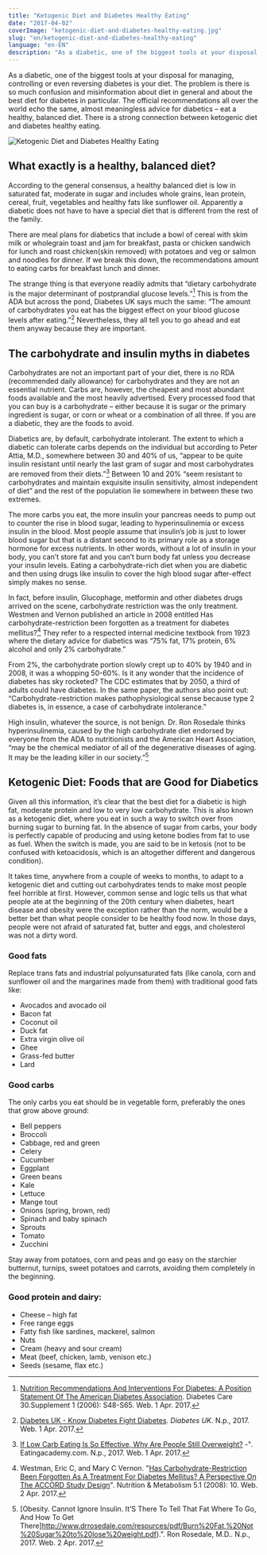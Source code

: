 ```yaml
---
title: "Ketogenic Diet and Diabetes Healthy Eating"
date: "2017-04-02"
coverImage: "ketogenic-diet-and-diabetes-healthy-eating.jpg"
slug: "en/ketogenic-diet-and-diabetes-healthy-eating"
language: "en-EN"
description: "As a diabetic, one of the biggest tools at your disposal for managing, controlling or even reversing diabetes is your diet."
---
```


As a diabetic, one of the biggest tools at your disposal for managing, controlling or even reversing diabetes is your diet. The problem is there is so much confusion and misinformation about diet in general and about the best diet for diabetes in particular. The official recommendations all over the world echo the same, almost meaningless advice for diabetics – eat a healthy, balanced diet. There is a strong connection between ketogenic diet and diabetes healthy eating.

![Ketogenic Diet and Diabetes Healthy Eating](\images\ketogenic-diet-and-diabetes-healthy-eating.jpg)

## What exactly is a healthy, balanced diet?

According to the general consensus, a healthy balanced diet is low in saturated fat, moderate in sugar and includes whole grains, lean protein, cereal, fruit, vegetables and healthy fats like sunflower oil. Apparently a diabetic does not have to have a special diet that is different from the rest of the family.

There are meal plans for diabetics that include a bowl of cereal with skim milk or wholegrain toast and jam for breakfast, pasta or chicken sandwich for lunch and roast chicken(skin removed) with potatoes and veg or salmon and noodles for dinner. If we break this down, the recommendations amount to eating carbs for breakfast lunch and dinner.

The strange thing is that everyone readily admits that “dietary carbohydrate is the major determinant of postprandial glucose levels.”[^1] This is from the ADA but across the pond, Diabetes UK says much the same: “The amount of carbohydrates you eat has the biggest effect on your blood glucose levels after eating.”[^2] Nevertheless, they all tell you to go ahead and eat them anyway because they are important.

## The carbohydrate and insulin myths in diabetes

Carbohydrates are not an important part of your diet, there is no RDA (recommended daily allowance) for carbohydrates and they are not an essential nutrient. Carbs are, however, the cheapest and most abundant foods available and the most heavily advertised. Every processed food that you can buy is a carbohydrate – either because it is sugar or the primary ingredient is sugar, or corn or wheat or a combination of all three. If you are a diabetic, they are the foods to avoid.

Diabetics are, by default, carbohydrate intolerant. The extent to which a diabetic can tolerate carbs depends on the individual but according to Peter Attia, M.D., somewhere between 30 and 40% of us, “appear to be quite insulin resistant until nearly the last gram of sugar and most carbohydrates are removed from their diets.”[^3] Between 10 and 20% “seem resistant to carbohydrates and maintain exquisite insulin sensitivity, almost independent of diet” and the rest of the population lie somewhere in between these two extremes.

The more carbs you eat, the more insulin your pancreas needs to pump out to counter the rise in blood sugar, leading to hyperinsulinemia or excess insulin in the blood. Most people assume that insulin’s job is just to lower blood sugar but that is a distant second to its primary role as a storage hormone for excess nutrients. In other words, without a lot of insulin in your body, you can’t store fat and you can’t burn body fat unless you decrease your insulin levels. Eating a carbohydrate-rich diet when you are diabetic and then using drugs like insulin to cover the high blood sugar after-effect simply makes no sense.

In fact, before insulin, Glucophage, metformin and other diabetes drugs arrived on the scene, carbohydrate restriction was the only treatment. Westmen and Vernon published an article in 2008 entitled Has carbohydrate-restriction been forgotten as a treatment for diabetes mellitus?[^4] They refer to a respected internal medicine textbook from 1923 where the dietary advice for diabetics was “75% fat, 17% protein, 6% alcohol and only 2% carbohydrate.”

From 2%, the carbohydrate portion slowly crept up to 40% by 1940 and in 2008, it was a whopping 50-60%. Is it any wonder that the incidence of diabetes has sky rocketed? The CDC estimates that by 2050, a third of adults could have diabetes. In the same paper, the authors also point out: “Carbohydrate-restriction makes pathophysiological sense because type 2 diabetes is, in essence, a case of carbohydrate intolerance.”

High insulin, whatever the source, is not benign. Dr. Ron Rosedale thinks hyperinsulinemia, caused by the high carbohydrate diet endorsed by everyone from the ADA to nutritionists and the American Heart Association, “may be the chemical mediator of all of the degenerative diseases of aging. It may be the leading killer in our society.”[^5]

## Ketogenic Diet: Foods that are Good for Diabetics

Given all this information, it’s clear that the best diet for a diabetic is high fat, moderate protein and low to very low carbohydrate. This is also known as a ketogenic diet, where you eat in such a way to switch over from burning sugar to burning fat. In the absence of sugar from carbs, your body is perfectly capable of producing and using ketone bodies from fat to use as fuel. When the switch is made, you are said to be in ketosis (not to be confused with ketoacidosis, which is an altogether different and dangerous condition).

It takes time, anywhere from a couple of weeks to months, to adapt to a ketogenic diet and cutting out carbohydrates tends to make most people feel horrible at first. However, common sense and logic tells us that what people ate at the beginning of the 20th century when diabetes, heart disease and obesity were the exception rather than the norm, would be a better bet than what people consider to be healthy food now. In those days, people were not afraid of saturated fat, butter and eggs, and cholesterol was not a dirty word.

### Good fats

Replace trans fats and industrial polyunsaturated fats (like canola, corn and sunflower oil and the margarines made from them) with traditional good fats like:


- Avocados and avocado oil
- Bacon fat
- Coconut oil
- Duck fat
- Extra virgin olive oil
- Ghee
- Grass-fed butter
- Lard



### Good carbs

The only carbs you eat should be in vegetable form, preferably the ones that grow above ground:



- Bell peppers
- Broccoli
- Cabbage, red and green
- Celery
- Cucumber
- Eggplant
- Green beans
- Kale
- Lettuce
- Mange tout
- Onions (spring, brown, red)
- Spinach and baby spinach
- Sprouts
- Tomato
- Zucchini

Stay away from potatoes, corn and peas and go easy on the starchier butternut, turnips, sweet potatoes and carrots, avoiding them completely in the beginning.

### Good protein and dairy:

- Cheese – high fat
- Free range eggs
- Fatty fish like sardines, mackerel, salmon
- Nuts
- Cream (heavy and sour cream)
- Meat (beef, chicken, lamb, venison etc.)
- Seeds (sesame, flax etc.)

[^1]: [Nutrition Recommendations And Interventions For Diabetes: A Position Statement Of The American Diabetes Association](https://care.diabetesjournals.org/content/30/suppl_1/S48). Diabetes Care 30.Supplement 1 (2006): S48-S65. Web. 1 Apr. 2017.
[^2]: [Diabetes UK - Know Diabetes Fight Diabetes](https://www.diabetes.org.uk/). _Diabetes UK_. N.p., 2017. Web. 1 Apr. 2017.
[^3]: [If Low Carb Eating Is So Effective, Why Are People Still Overweight?](https://peterattiamd.com/if-low-carb-eating-is-so-effective-why-are-people-still-overweight/) -". Eatingacademy.com. N.p., 2017. Web. 1 Apr. 2017.
[^4]: Westman, Eric C, and Mary C Vernon. "[Has Carbohydrate-Restriction Been Forgotten As A Treatment For Diabetes Mellitus? A Perspective On The ACCORD Study Design](https://www.ncbi.nlm.nih.gov/pmc/articles/PMC2315645/)". Nutrition & Metabolism 5.1 (2008): 10. Web. 2 Apr. 2017.
[^5]: [Obesity. Cannot Ignore Insulin. It’S There To Tell That Fat Where To Go, And How To Get There]http://www.drrosedale.com/resources/pdf/Burn%20Fat,%20Not%20Sugar%20to%20lose%20weight.pdf).". Ron Rosedale, M.D.. N.p., 2017. Web. 2 Apr. 2017.